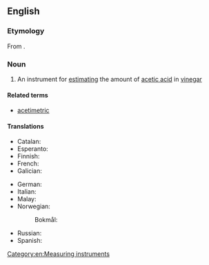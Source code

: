 ==English==

===Etymology===
From {{der|en|la|acetum||vinegar}} {{suffix|en||meter}}.

===Noun===
{{en-noun}}

# An instrument for [[estimating]] the amount of [[acetic acid]] in [[vinegar]]

====Related terms====
* [[acetimetric]]

====Translations====
{{trans-top|an instrument}}
* Catalan: {{t|ca|acetímetre|m}}
* Esperanto: {{t|eo|acetimetro}}
* Finnish: {{t|fi|asetometri}}
* French: {{t+|fr|acétimètre|m}}
* Galician: {{t+|gl|acetímetro|m}}
{{trans-mid}}
* German: {{t+|de|Azetometer|n}}
* Italian: {{t|it|acetimetro|m}}
* Malay: {{t|ms|asetimeter}}
* Norwegian:
*: Bokmål: {{t|nb|acetometer|n}}
* Russian: {{t+|ru|ацето́метр|m}}
* Spanish: {{t+|es|acetímetro|m}}
{{trans-bottom}}

[[Category:en:Measuring instruments]]